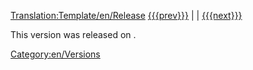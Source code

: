 <noinclude>[[Translation:Template/en/Release]]</noinclude><noinclude></noinclude><includeonly>[[Category:en/Versions]]</includeonly>
[[{{{prev}}}]] | '''{{PAGENAME}}''' | [[{{{next}}}]]

This version was released on {{{date}}}.